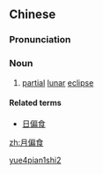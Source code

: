 ==Chinese==
{{zh-forms|type=12}}

===Pronunciation===
{{zh-pron
|m=yuè piānshí
|cat=n
}}

===Noun===
{{zh-noun}}

# {{lb|zh|astronomy}} [[partial]] [[lunar]] [[eclipse]]

====Related terms====
* [[日偏食]]

[[Category:zh:Astronomy|yue4pian1shi2]]

[[zh:月偏食]]